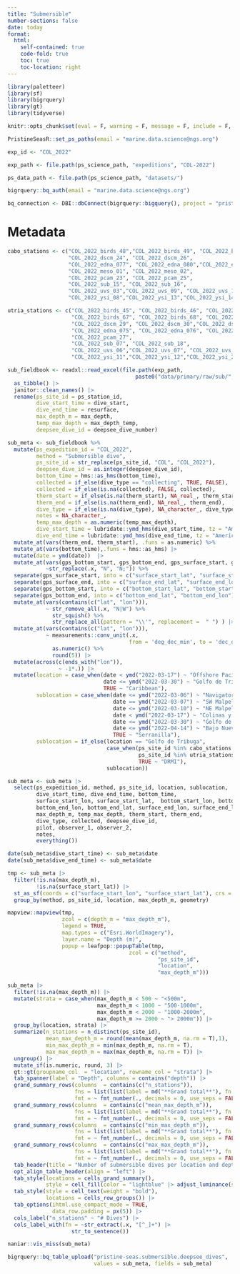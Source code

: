 ```yaml
---
title: "Submersible"
number-sections: false
date: today
format: 
  html:
    self-contained: true
    code-fold: true
    toc: true
    toc-location: right
---
```


```r
library(paletteer)
library(sf)
library(bigrquery)
library(gt)
library(tidyverse)

knitr::opts_chunk$set(eval = F, warning = F, message = F, include = F, echo = F)

PristineSeasR::set_ps_paths(email = "marine.data.science@ngs.org")

exp_id <- "COL_2022"

exp_path <- file.path(ps_science_path, "expeditions", "COL-2022")

ps_data_path <- file.path(ps_science_path, "datasets/")

bigrquery::bq_auth(email = "marine.data.science@ngs.org")

bq_connection <- DBI::dbConnect(bigrquery::bigquery(), project = "pristine-seas")
```

# Metadata

```r
cabo_stations <- c("COL_2022_birds_48","COL_2022_birds_49", "COL_2022_birds_50", "COL_2022_birds_58", "COL_2022_birds_59",
                   "COL_2022_dscm_24", "COL_2022_dscm_26",
                   "COL_2022_edna_077", "COL_2022_edna_080","COL_2022_edna_081", "COL_2022_edna_082",
                   "COL_2022_meso_01", "COL_2022_meso_02",
                   "COL_2022_pcam_23", "COL_2022_pcam_25",
                   "COL_2022_sub_15", "COL_2022_sub_16",
                   "COL_2022_uvs_03","COL_2022_uvs_09", "COL_2022_uvs_10", "COL_2022_uvs_14", "COL_2022_uvs_15", "COL_2022_uvs_16",
                   "COL_2022_ysi_08","COL_2022_ysi_13","COL_2022_ysi_14","COL_2022_ysi_18","COL_2022_ysi_19","COL_2022_ysi_20")

utria_stations <- c("COL_2022_birds_45", "COL_2022_birds_46", "COL_2022_birds_63", "COL_2022_birds_64", "COL_2022_birds_65", "COL_2022_birds_66",
                    "COL_2022_birds_67", "COL_2022_birds_68", "COL_2022_birds_69",
                    "COL_2022_dscm_29", "COL_2022_dscm_30","COL_2022_dscm_31", "COL_2022_dscm_32",
                    "COL_2022_edna_075", "COL_2022_edna_076", "COL_2022_edna_084", "COL_2022_edna_085",
                    "COL_2022_pcam_27",
                    "COL_2022_sub_07", "COL_2022_sub_18",
                    "COL_2022_uvs_06","COL_2022_uvs_07", "COL_2022_uvs_08", "COL_2022_uvs_18", "COL_2022_uvs_19", "COL_2022_uvs_20",
                    "COL_2022_ysi_11","COL_2022_ysi_12","COL_2022_ysi_22","COL_2022_ysi_23")
```

```r
sub_fieldbook <- readxl::read_excel(file.path(exp_path, 
                                        paste0("data/primary/raw/sub/", exp_id, "_sub_metadata.xlsx"))) |> 
  as_tibble() |> 
  janitor::clean_names() |> 
  rename(ps_site_id = ps_station_id,
         dive_start_time = dive_start,
         dive_end_time = resurface,
         max_depth_m = max_depth,
         temp_max_depth = max_depth_temp,
         deepsee_dive_id = deepsee_dive_number)

sub_meta <- sub_fieldbook %>% 
  mutate(ps_expedition_id = "COL_2022", 
         method = "Submersible dive",
         ps_site_id = str_replace(ps_site_id, "COL", "COL_2022"),
         deepsee_dive_id = as.integer(deepsee_dive_id),
         bottom_time = hms::as_hms(bottom_time),
         collected = if_else(dive_type == "collecting", TRUE, FALSE),
         collected = if_else(is.na(collected), FALSE, collected),
         therm_start = if_else(is.na(therm_start), NA_real_, therm_start),
         therm_end = if_else(is.na(therm_end), NA_real_, therm_end),
         dive_type = if_else(is.na(dive_type), NA_character_, dive_type),
         notes = NA_character_,
         temp_max_depth = as.numeric(temp_max_depth),
         dive_start_time = lubridate::ymd_hms(dive_start_time, tz = "America/Bogota"),
         dive_end_time = lubridate::ymd_hms(dive_end_time, tz = "America/Bogota")) |>  
  mutate_at(vars(therm_end, therm_start), .funs = as.numeric) %>% 
  mutate_at(vars(bottom_time),.funs = hms::as_hms) |> 
  mutate(date = ymd(date))  |> 
  mutate_at(vars(gps_bottom_start, gps_bottom_end, gps_surface_start, gps_surface_end), 
            ~str_replace(.x, "N", "N;")) %>% 
  separate(gps_surface_start, into = c("surface_start_lat", "surface_start_lon"), sep = ";") %>% 
  separate(gps_surface_end, into = c("surface_end_lat", "surface_end_lon"), sep = ";") %>% 
  separate(gps_bottom_start, into = c("bottom_start_lat", "bottom_start_lon"), sep = ";") %>% 
  separate(gps_bottom_end, into = c("bottom_end_lat", "bottom_end_lon"), sep = ";") |> 
  mutate_at(vars(contains(c("lat", "lon"))), 
            ~ str_remove_all(.x, "N|W") %>% 
              str_squish() %>% 
              str_replace_all(pattern = "\\'", replacement =  " ") ) |> 
  mutate_at(vars(contains(c("lat", "lon"))), 
            ~ measurements::conv_unit(.x, 
                                      from = 'deg_dec_min', to = 'dec_deg') %>% 
              as.numeric() %>% 
              round(5)) |> 
  mutate(across(c(ends_with("lon")),
                ~ -1*.)) |> 
  mutate(location = case_when(date < ymd("2022-03-17") ~ "Offshore Pacific",
                              date <= ymd("2022-03-30") ~ "Golfo de Tribuga",
                              TRUE ~ "Caribbean"),
         sublocation = case_when(date <= ymd("2022-03-06") ~ "Navigator bank", 
                                 date == ymd("2022-03-07") ~ "SW Malpelo ridge", 
                                 date <= ymd("2022-03-10") ~ "NE Malpelo ridge", 
                                 date < ymd("2022-03-17") ~ "Colinas y Lomas", 
                                 date <= ymd("2022-03-30") ~ "Golfo de Tribuga",
                                 date <= ymd("2022-04-14") ~ "Bajo Nuevo",
                                 TRUE ~ "Serranilla"),
         sublocation = if_else(location == "Golfo de Tribuga",
                               case_when(ps_site_id %in% cabo_stations ~ "Cabo Corrientes",
                                         ps_site_id %in% utria_stations ~ "PNN Utria",
                                         TRUE ~ "DRMI"), 
                               sublocation)) 
```

```r
sub_meta <- sub_meta |> 
  select(ps_expedition_id, method, ps_site_id, location, sublocation,  date, 
         dive_start_time, dive_end_time, bottom_time,
         surface_start_lon, surface_start_lat,  bottom_start_lon, bottom_start_lat,
         bottom_end_lon, bottom_end_lat, surface_end_lon, surface_end_lat, 
         max_depth_m, temp_max_depth, therm_start, therm_end, 
         dive_type, collected, deepsee_dive_id, 
         pilot, observer_1, observer_2,
         notes,
         everything()) 

date(sub_meta$dive_start_time) <- sub_meta$date
date(sub_meta$dive_end_time) <- sub_meta$date
```

```r
tmp <- sub_meta |> 
  filter(!is.na(max_depth_m),
         !is.na(surface_start_lat)) |> 
  st_as_sf(coords = c("surface_start_lon", "surface_start_lat"), crs = 4326) |> 
  group_by(method, ps_site_id, location, max_depth_m, geometry) 

mapview::mapview(tmp,
                 zcol = c(depth_m = "max_depth_m"), 
                 legend = TRUE,
                 map.types = c("Esri.WorldImagery"),
                 layer.name = "Depth (m)",
                 popup = leafpop::popupTable(tmp,
                                      zcol = c("method",
                                               "ps_site_id",
                                               "location",
                                               "max_depth_m")))
```

```r
sub_meta |> 
  filter(!is.na(max_depth_m)) |> 
  mutate(strata = case_when(max_depth_m < 500 ~ "<500m",
                            max_depth_m < 1000 ~ "500-1000m",
                            max_depth_m < 2000 ~ "1000-2000m",
                            max_depth_m >= 2000 ~ "> 2000m")) |> 
  group_by(location, strata) |> 
  summarize(n_stations = n_distinct(ps_site_id),
            mean_max_depth_m = round(mean(max_depth_m, na.rm = T),1),
            min_max_depth_m = min(max_depth_m, na.rm = T),
            max_max_depth_m = max(max_depth_m, na.rm = T)) |> 
  ungroup() |> 
  mutate_if(is.numeric, round, 3) |> 
  gt::gt(groupname_col  = "location", rowname_col = "strata") |> 
  tab_spanner(label = "Depth", columns = contains("depth")) |> 
  grand_summary_rows(columns  = contains(c("n_stations")),
                     fns = list(list(label = md("**Grand total**"), fn = "sum")),
                     fmt = ~ fmt_number(., decimals = 0, use_seps = FALSE)) |> 
  grand_summary_rows(columns  = contains(c("mean_max_depth_m")),
                     fns = list(list(label = md("**Grand total**"), fn = "mean")),
                     fmt = ~ fmt_number(., decimals = 0, use_seps = FALSE)) |> 
  grand_summary_rows(columns  = contains(c("min_max_depth_m")),
                     fns = list(list(label = md("**Grand total**"), fn = "min")),
                     fmt = ~ fmt_number(., decimals = 0, use_seps = FALSE)) |> 
  grand_summary_rows(columns  = contains(c("max_max_depth_m")),
                     fns = list(list(label = md("**Grand total**"), fn = "max")),
                     fmt = ~ fmt_number(., decimals = 0, use_seps = FALSE)) |> 
  tab_header(title = "Number of submersible dives per location and depth") |> 
  opt_align_table_header(align = "left") |> 
  tab_style(locations = cells_grand_summary(),
            style = cell_fill(color = "lightblue" |> adjust_luminance(steps = +2))) |> 
  tab_style(style = cell_text(weight = "bold"),
            locations = cells_row_groups()) |> 
  tab_options(ihtml.use_compact_mode = TRUE,
              data_row.padding = px(5)) |> 
  cols_label("n_stations" ~ "# Dives") |> 
  cols_label_with(fn = ~str_extract(.x, "[^_]+") |> 
                    str_to_sentence()) 
```

```r
naniar::vis_miss(sub_meta)
```

```r
bigrquery::bq_table_upload("pristine-seas.submersible.deepsee_dives", 
                           values = sub_meta, fields = sub_meta)
```

